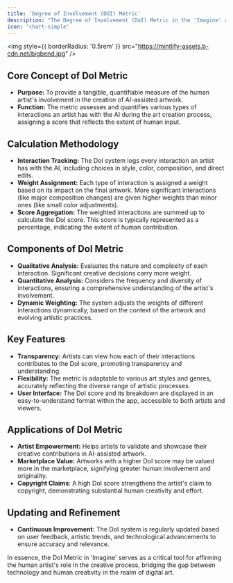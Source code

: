 ```yaml
---
title: 'Degree of Involvement (DOI) Metric'
description: "The Degree of Involvement (DoI) Metric in the 'Imagine' app is a specialized feature designed to quantify the level of human artistic input in AI-assisted artwork. This metric is pivotal in distinguishing between purely AI-generated art and art that significantly incorporates the artist's creativity and decisions."
icon: 'chart-simple'
---
```


<img
  style={{ borderRadius: '0.5rem' }}
  src="https://mintlify-assets.b-cdn.net/bigbend.jpg"
/>

## Core Concept of DoI Metric
- **Purpose:** To provide a tangible, quantifiable measure of the human artist's involvement in the creation of AI-assisted artwork.
- **Function:** The metric assesses and quantifies various types of interactions an artist has with the AI during the art creation process, assigning a score that reflects the extent of human input.

## Calculation Methodology
- **Interaction Tracking:** The DoI system logs every interaction an artist has with the AI, including choices in style, color, composition, and direct edits.
- **Weight Assignment:** Each type of interaction is assigned a weight based on its impact on the final artwork. More significant interactions (like major composition changes) are given higher weights than minor ones (like small color adjustments).
- **Score Aggregation:** The weighted interactions are summed up to calculate the DoI score. This score is typically represented as a percentage, indicating the extent of human contribution.

## Components of DoI Metric
- **Qualitative Analysis:** Evaluates the nature and complexity of each interaction. Significant creative decisions carry more weight.
- **Quantitative Analysis:** Considers the frequency and diversity of interactions, ensuring a comprehensive understanding of the artist's involvement.
- **Dynamic Weighting:** The system adjusts the weights of different interactions dynamically, based on the context of the artwork and evolving artistic practices.

## Key Features
- **Transparency:** Artists can view how each of their interactions contributes to the DoI score, promoting transparency and understanding.
- **Flexibility:** The metric is adaptable to various art styles and genres, accurately reflecting the diverse range of artistic processes.
- **User Interface:** The DoI score and its breakdown are displayed in an easy-to-understand format within the app, accessible to both artists and viewers.

## Applications of DoI Metric
- **Artist Empowerment:** Helps artists to validate and showcase their creative contributions in AI-assisted artwork.
- **Marketplace Value:** Artworks with a higher DoI score may be valued more in the marketplace, signifying greater human involvement and originality.
- **Copyright Claims**: A high DoI score strengthens the artist's claim to copyright, demonstrating substantial human creativity and effort.

## Updating and Refinement
- **Continuous Improvement:** The DoI system is regularly updated based on user feedback, artistic trends, and technological advancements to ensure accuracy and relevance.

In essence, the DoI Metric in 'Imagine' serves as a critical tool for affirming the human artist's role in the creative process, bridging the gap between technology and human creativity in the realm of digital art.